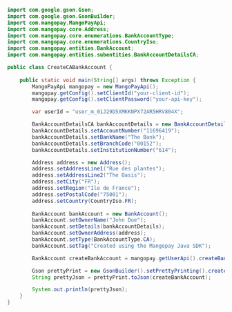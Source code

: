   
```java Java 
import com.google.gson.Gson;
import com.google.gson.GsonBuilder;
import com.mangopay.MangoPayApi;
import com.mangopay.core.Address;
import com.mangopay.core.enumerations.BankAccountType;
import com.mangopay.core.enumerations.CountryIso;
import com.mangopay.entities.BankAccount;
import com.mangopay.entities.subentities.BankAccountDetailsCA;

public class CreateCABankAccount {
    
    public static void main(String[] args) throws Exception {
        MangoPayApi mangopay = new MangoPayApi();
        mangopay.getConfig().setClientId("your-client-id");
        mangopay.getConfig().setClientPassword("your-api-key");

        var userId = "user_m_01J29D5XMKKNPX72AR5HRV804X";

        BankAccountDetailsCA bankAccountDetails = new BankAccountDetailsCA();
        bankAccountDetails.setAccountNumber("11696419");
        bankAccountDetails.setBankName("The Bank");
        bankAccountDetails.setBranchCode("00152");
        bankAccountDetails.setInstitutionNumber("614");

        Address address = new Address();
        address.setAddressLine1("Rue des plantes");
        address.setAddressLine2("The Oasis");
        address.setCity("FR");
        address.setRegion("Ile de France");
        address.setPostalCode("75001");
        address.setCountry(CountryIso.FR);
        
        BankAccount bankAccount = new BankAccount();
        bankAccount.setOwnerName("John Doe");
        bankAccount.setDetails(bankAccountDetails);
        bankAccount.setOwnerAddress(address);
        bankAccount.setType(BankAccountType.CA);
        bankAccount.setTag("Created using the Mangopay Java SDK");

        BankAccount createBankAccount = mangopay.getUserApi().createBankAccount(userId, bankAccount);

        Gson prettyPrint = new GsonBuilder().setPrettyPrinting().create();
        String prettyJson = prettyPrint.toJson(createBankAccount);

        System.out.println(prettyJson);
    }
}
```